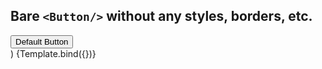 
<Meta title="Buttons/Button" component={Button} />

## Bare `<Button/>` without any styles, borders, etc.

  <div className="p-2 flex space-x-4">
    <Button {...args}>Default Button</Button>
  </div>
)

<Canvas>
  <Story
    name="Default"
    args={{
      pressed: false,
      disabled: false,
      className: 'p-2 border rounded-2xl',
    }}
  >
    {Template.bind({})}
  </Story>
</Canvas>

<ArgsTable story="Default" />
